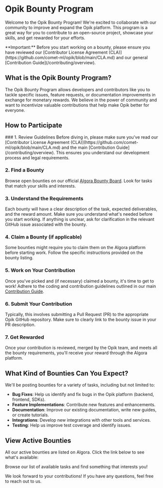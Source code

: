 # Opik Bounty Program

Welcome to the Opik Bounty Program! We're excited to collaborate with our community to improve and expand the Opik platform. This program is a great way for you to contribute to an open-source project, showcase your skills, and get rewarded for your efforts.

<Tip>
  **Important:** Before you start working on a bounty, please ensure you have reviewed our [Contributor License Agreement (CLA)](https://github.com/comet-ml/opik/blob/main/CLA.md) and our general [Contribution Guide](/contributing/overview).
</Tip>

## What is the Opik Bounty Program?

The Opik Bounty Program allows developers and contributors like you to tackle specific issues, feature requests, or documentation improvements in exchange for monetary rewards. We believe in the power of community and want to incentivize valuable contributions that help make Opik better for everyone.

## How to Participate

<Steps>
  ### 1. Review Guidelines
  Before diving in, please make sure you've read our [Contributor License Agreement (CLA)](https://github.com/comet-ml/opik/blob/main/CLA.md) and the main [Contribution Guide](/contributing/overview). This ensures you understand our development process and legal requirements.

  ### 2. Find a Bounty
  Browse open bounties on our official [Algora Bounty Board](https://algora.io/comet-ml). Look for tasks that match your skills and interests.

  ### 3. Understand the Requirements
  Each bounty will have a clear description of the task, expected deliverables, and the reward amount. Make sure you understand what's needed before you start working. If anything is unclear, ask for clarification in the relevant GitHub issue associated with the bounty.

  ### 4. Claim a Bounty (if applicable)
  Some bounties might require you to claim them on the Algora platform before starting work. Follow the specific instructions provided on the bounty listing.

  ### 5. Work on Your Contribution
  Once you've picked and (if necessary) claimed a bounty, it's time to get to work! Adhere to the coding and contribution guidelines outlined in our main [Contribution Guide](/contributing/overview).

  ### 6. Submit Your Contribution
  Typically, this involves submitting a Pull Request (PR) to the appropriate Opik GitHub repository. Make sure to clearly link to the bounty issue in your PR description.

  ### 7. Get Rewarded
  Once your contribution is reviewed, merged by the Opik team, and meets all the bounty requirements, you'll receive your reward through the Algora platform.
</Steps>

## What Kind of Bounties Can You Expect?

We'll be posting bounties for a variety of tasks, including but not limited to:

*   **Bug Fixes**: Help us identify and fix bugs in the Opik platform (backend, frontend, SDKs).
*   **Feature Implementations**: Contribute new features and enhancements.
*   **Documentation**: Improve our existing documentation, write new guides, or create tutorials.
*   **Integrations**: Develop new integrations with other tools and services.
*   **Testing**: Help us improve test coverage and identify issues.

## View Active Bounties

All our active bounties are listed on Algora. Click the link below to see what's available:

<Card title="View Open Bounties on Algora" href="https://algora.io/comet-ml" icon="fa-regular fa-gem">
  Browse our list of available tasks and find something that interests you!
</Card>

We look forward to your contributions! If you have any questions, feel free to reach out to us. 